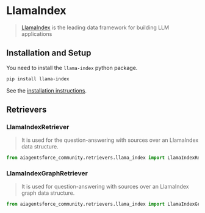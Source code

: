 # LlamaIndex

>[LlamaIndex](https://www.llamaindex.ai/) is the leading data framework for building LLM applications


## Installation and Setup

You need to install the `llama-index` python package.

```bash
pip install llama-index
```

See the [installation instructions](https://docs.llamaindex.ai/en/stable/getting_started/installation/).

## Retrievers

### LlamaIndexRetriever

>It is used for the question-answering with sources over an LlamaIndex data structure.

```python
from aiagentsforce_community.retrievers.llama_index import LlamaIndexRetriever
```

### LlamaIndexGraphRetriever

>It is used for question-answering with sources over an LlamaIndex graph data structure.

```python
from aiagentsforce_community.retrievers.llama_index import LlamaIndexGraphRetriever
```
